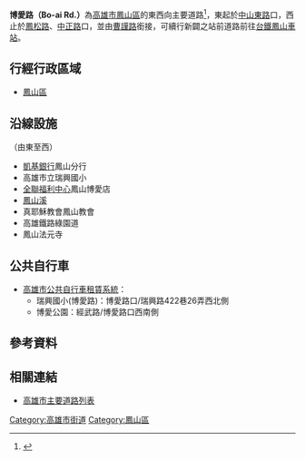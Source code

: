 {{Infobox TwRoad2
|bgcolorh=DARKGREEN
|colorh=white
|code=
|name= 博愛路
|enname= Bo-ai Rd.
|level= 一般道路
|length=
|sec=
|lastext=
|line=
|start= [[中山路_(鳳山區)|中山東路]]
|end= [[鳳松路|鳳松路]]、[[中正路_(鳳山區)|中正路]]
|junc= [[瑞興路|瑞興路]]、[[經武路|經武路]]
|img=
|cap=
|size=
|left= [[曹謹路|曹謹路]]
|right= 
|leftlink= 曹謹路
|leftdirection= W
|rightlink= 
|rightdirection= E
|SN=
|SNtype=
|SNNum=
|SN2=
|SN2type=
|SN2Num=
|SN3=
|SN3type=
|SN3Num=
}}
'''博愛路（Bo-ai Rd.）'''為[[高雄市|高雄市]][[鳳山區|鳳山區]]的東西向主要道路<ref>{{Cite web |url=https://news.housefun.com.tw/news/article/211516240325.html |title=維新陸橋拆了　博愛路10天後開放通行 |access-date=2020-07-11 |archive-date=2020-07-11 |archive-url=https://web.archive.org/web/20200711035008/https://news.housefun.com.tw/news/article/211516240325.html |dead-url=no }}</ref>，東起於[[中山路_(鳳山區)|中山東路]]口，西止於[[鳳松路|鳳松路]]、[[中正路_(鳳山區)|中正路]]口，並由[[曹謹路|曹謹路]]銜接，可續行新闢之站前道路前往[[台鐵|台鐵]][[鳳山車站_(臺鐵)|鳳山車站]]。

== 行經行政區域 ==
* [[鳳山區|鳳山區]]

== 沿線設施 ==
（由東至西）
* [[凱基銀行|凱基銀行]]鳳山分行
* 高雄市立瑞興國小
* [[全聯福利中心|全聯福利中心]]鳳山博愛店
* [[鳳山溪|鳳山溪]]
* 真耶穌教會鳳山教會
* 高雄鐵路綠園道
* 鳳山法元寺

== 公共自行車 ==
* [[高雄市公共自行車租賃系統|高雄市公共自行車租賃系統]]：
** 瑞興國小(博愛路)：博愛路口/瑞興路422巷26弄西北側
** 博愛公園：經武路/博愛路口西南側

== 參考資料 ==
{{Reflist}}
== 相關連結 ==
* [[高雄市主要道路列表|高雄市主要道路列表]]

{{高雄市重要道路}}

[[Category:高雄市街道|Category:高雄市街道]]
[[Category:鳳山區|Category:鳳山區]]
